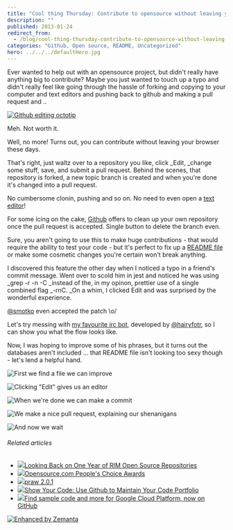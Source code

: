 ```yaml
---
title: "Cool thing Thursday: Contribute to opensource without leaving your browser"
description: ""
published: 2013-01-24
redirect_from:
  - /blog/cool-thing-thursday-contribute-to-opensource-without-leaving-your-browser/swizec/5900
categories: "Github, Open source, README, Uncategorized"
hero: ../../../defaultHero.jpg
---
```


Ever wanted to help out with an opensource project, but didn't really have anything big to contribute? Maybe you just wanted to touch up a typo and didn't really feel like going through the hassle of forking and copying to your computer and text editors and pushing back to github and making a pull request and ..

[![Github editing octotip](https://swizec.com/wp-content/uploads/2013/01/github-edit-octotip.png "Github editing octotip")](http://swizec.com/wp-content/uploads/2013/01/github-edit-octotip.png)

Meh. Not worth it.

Well, no more! Turns out, you can contribute without leaving your browser these days.

That's right, just waltz over to a repository you like, click \_Edit, \_change some stuff, save, and submit a pull request. Behind the scenes, that repository is forked, a new topic branch is created and when you're done it's changed into a pull request.

No cumbersome clonin, pushing and so on. No need to even open a [text editor](http://en.wikipedia.org/wiki/Text_editor "Text editor")!

For some icing on the cake, [Github](http://github.com "GitHub") offers to clean up your own repository once the pull request is accepted. Single button to delete the branch even.

Sure, you aren't going to use this to make huge contributions - that would require the ability to test your code - but it's perfect to fix up a [README file](http://en.wikipedia.org/wiki/README "README") or make some cosmetic changes you're certain won't break anything.

I discovered this feature the other day when I noticed a typo in a friend's commit message. Went over to scold him in jest and noticed he was using _grep -r -n -C \_instead of the, in my opinon, prettier use of a single combined flag _-rnC. \_On a whim, I clicked Edit and was surprised by the wonderful experience.

[@smotko](https://twitter.com/smotko) even accepted the patch \\o/

Let's try messing with [my favourite irc bot](https://github.com/HairyFotr/haibot), developed by [@hairyfotr](https://twitter.com/hairyfotr), so I can show you what the flow looks like.

Now, I was hoping to improve some of his phrases, but it turns out the databases aren't included ... that README file isn't looking too sexy though - let's lend a helpful hand.

![First we find a file we can improve](https://swizec.com/wp-content/uploads/2013/01/github-editing-step1.png "First we find a file we can improve")

![Clicking "Edit" gives us an editor](https://swizec.com/wp-content/uploads/2013/01/github-editing-step2.png 'Clicking "Edit" gives us an editor')

![When we're done we can make a commit](https://swizec.com/wp-content/uploads/2013/01/github-editing-step3.png "When we're done we can make a commit")

![We make a nice pull request, explaining our shenanigans](https://swizec.com/wp-content/uploads/2013/01/github-editing-step4.png "We make a nice pull request, explaining our shenanigans")

![And now we wait](https://swizec.com/wp-content/uploads/2013/01/github-editing-step6.png "And now we wait")

###### Related articles

- [![](https://i.zemanta.com/noimg_98_80_80.jpg)](http://devblog.blackberry.com/2011/10/rim-open-source/)[Looking Back on One Year of RIM Open Source Repositories](http://devblog.blackberry.com/2011/10/rim-open-source/)
- [![](https://i.zemanta.com/140123028_80_80.jpg)](http://www.web2learning.net/archives/8132)[Opensource.com People's Choice Awards](http://www.web2learning.net/archives/8132)
- [![](https://i.zemanta.com/138969943_80_80.jpg)](http://pypi.python.org/pypi/praw/2.0.1)[praw 2.0.1](http://pypi.python.org/pypi/praw/2.0.1)
- [![](https://i.zemanta.com/138072280_80_80.jpg)](http://theindustry.cc/2013/01/14/show-your-code-use-github-to-maintain-your-code-portfolio/)[Show Your Code: Use Github to Maintain Your Code Portfolio](http://theindustry.cc/2013/01/14/show-your-code-use-github-to-maintain-your-code-portfolio/)
- [![](https://i.zemanta.com/139938862_80_80.jpg)](http://googledevelopers.blogspot.com/2013/01/find-sample-code-and-more-for-google.html)[Find sample code and more for Google Cloud Platform, now on GitHub](http://googledevelopers.blogspot.com/2013/01/find-sample-code-and-more-for-google.html)

[![Enhanced by Zemanta](https://img.zemanta.com/zemified_e.png?x-id=b0b29354-f38b-4832-980f-00c0f0c56972)](http://www.zemanta.com/?px "Enhanced by Zemanta")
